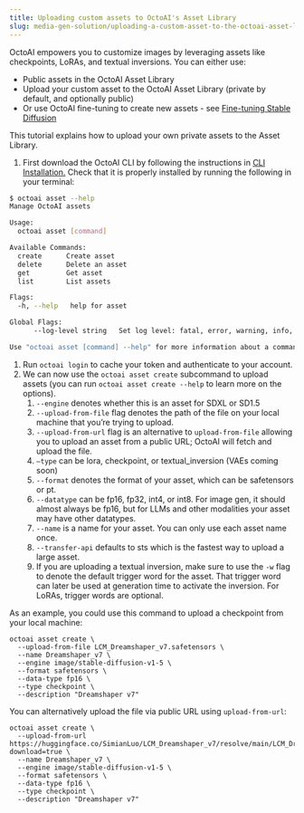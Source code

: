 ```yaml
---
title: Uploading custom assets to OctoAI's Asset Library
slug: media-gen-solution/uploading-a-custom-asset-to-the-octoai-asset-library
---
```


OctoAI empowers you to customize images by leveraging assets like checkpoints, LoRAs, and textual inversions. You can either use:

- Public assets in the OctoAI Asset Library
- Upload your custom asset to the OctoAI Asset Library (private by default, and optionally public)
- Or use OctoAI fine-tuning to create new assets - see [Fine-tuning Stable Diffusion](../api-reference/fine-tuning/create-tune)

This tutorial explains how to upload your own private assets to the Asset Library.

1. First download the OctoAI CLI by following the instructions in [CLI Installation.](../cli/cli-and-sdk-installation) Check that it is properly installed by running the following in your terminal:

```bash bash
$ octoai asset --help
Manage OctoAI assets

Usage:
  octoai asset [command]

Available Commands:
  create      Create asset
  delete      Delete an asset
  get         Get asset
  list        List assets

Flags:
  -h, --help   help for asset

Global Flags:
      --log-level string   Set log level: fatal, error, warning, info, debug, trace (default "info")

Use "octoai asset [command] --help" for more information about a command.
```

1. Run `octoai login` to cache your token and authenticate to your account.
2. We can now use the `octoai asset create` subcommand to upload assets (you can run `octoai asset create --help` to learn more on the options).
   1. `--engine` denotes whether this is an asset for SDXL or SD1.5
   2. `--upload-from-file` flag denotes the path of the file on your local machine that you’re trying to upload.
   3. `--upload-from-url` flag is an alternative to `upload-from-file` allowing you to upload an asset from a public URL; OctoAI will fetch and upload the file.
   4. `—type` can be lora, checkpoint, or textual_inversion (VAEs coming soon)
   5. `--format` denotes the format of your asset, which can be safetensors or pt.
   6. `--datatype` can be fp16, fp32, int4, or int8\. For image gen, it should almost always be fp16, but for LLMs and other modalities your asset may have other datatypes.
   7. `--name` is a name for your asset. You can only use each asset name once.
   8. `--transfer-api` defaults to sts which is the fastest way to upload a large asset.
   9. If you are uploading a textual inversion, make sure to use the `-w` flag to denote the default trigger word for the asset. That trigger word can later be used at generation time to activate the inversion. For LoRAs, trigger words are optional.

As an example, you could use this command to upload a checkpoint from your local machine:

```
octoai asset create \
  --upload-from-file LCM_Dreamshaper_v7.safetensors \
  --name Dreamshaper_v7 \
  --engine image/stable-diffusion-v1-5 \
  --format safetensors \
  --data-type fp16 \
  --type checkpoint \
  --description "Dreamshaper v7"
```

You can alternatively upload the file via public URL using `upload-from-url`:

```
octoai asset create \
  --upload-from-url https://huggingface.co/SimianLuo/LCM_Dreamshaper_v7/resolve/main/LCM_Dreamshaper_v7_4k.safetensors?download=true \
  --name Dreamshaper_v7 \
  --engine image/stable-diffusion-v1-5 \
  --format safetensors \
  --data-type fp16 \
  --type checkpoint \
  --description "Dreamshaper v7"
```
